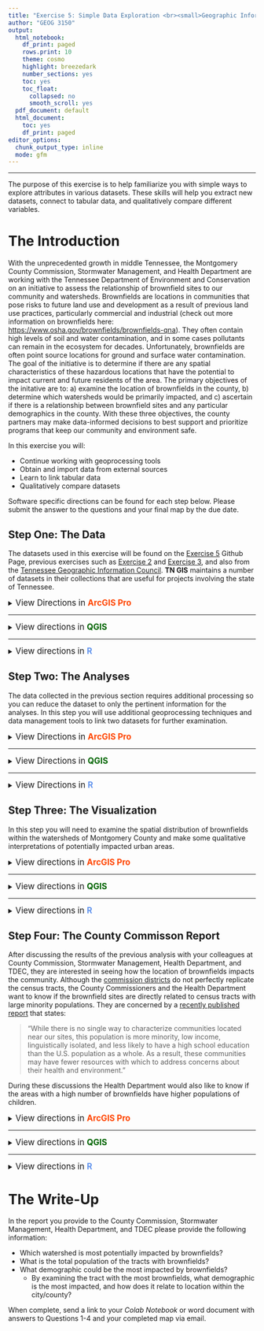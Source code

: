 ```yaml
---
title: "Exercise 5: Simple Data Exploration <br><small>Geographic Information Systems 1 Lab</small></br>"
author: "GEOG 3150"
output:
  html_notebook:
    df_print: paged
    rows.print: 10
    theme: cosmo
    highlight: breezedark
    number_sections: yes
    toc: yes
    toc_float:
      collapsed: no
      smooth_scroll: yes
  pdf_document: default
  html_document:
    toc: yes
    df_print: paged
editor_options:
  chunk_output_type: inline
  mode: gfm
---
```


```{=html}
<style type="text/css">

h1.title {
  font-size: 40px;
  font-family: "Times New Roman", Times, serif;
  color: DarkBlue;
  text-align: center;
}
h4.author { /* Header 4 - and the author and data headers use this too  */
  font-size: 20px;
  font-family: "Times New Roman", Times, serif;
  color: DarkBlue;
  text-align: center;
}

.zoom {
  transform-origin: 40% 50% 0;
  transition: transform .2s;
  margin: 0 auto;
}
.zoom img{
	width:auto;
	height:auto;	
}
.zoom:hover {
  transform: scale(2);
}

th, td {padding: 5px;}

</style>
```
<hr></hr>

The purpose of this exercise is to help familiarize you with simple ways to explore attributes in various datasets. These skills will help you extract new datasets, connect to tabular data, and qualitatively compare different variables.

# The Introduction

With the unprecedented growth in middle Tennessee, the Montgomery County Commission, Stormwater Management, and Health Department are working with the Tennessee Department of Environment and Conservation on an initiative to assess the relationship of brownfield sites to our community and watersheds. Brownfields are locations in communities that pose risks to future land use and development as a result of previous land use practices, particularly commercial and industrial (check out more information on brownfields here: [https://www.osha.gov/brownfields/brownfields-qna](https://www.osha.gov/brownfields/brownfields-qna)). They often contain high levels of soil and water contamination, and in some cases pollutants can remain in the ecosystem for decades. Unfortunately, brownfields are often point source locations for ground and surface water contamination. 
The goal of the initiative is to determine if there are any spatial characteristics of these hazardous locations that have the potential to impact current and future residents of the area. The primary objectives of the initative are to: a) examine the location of brownfields in the county, b) determine which watersheds would be primarily impacted, and c) ascertain if there is a relationship between brownfield sites and any particular demographics in the county. With these three objectives, the county partners may make data-informed decisions to best support and prioritize programs that keep our community and environment safe.

In this exercise you will:

-   Continue working with geoprocessing tools
-   Obtain and import data from external sources
-   Learn to link tabular data
-   Qualitatively compare datasets

Software specific directions can be found for each step below. Please submit the answer to the questions and your final map by the due date.

## Step One: The Data

The datasets used in this exercise will be found on the [Exercise 5](https://github.com/chrismgentry/GIS1-Exercise-5) Github Page, previous exercises such as [Exercise 2](https://github.com/chrismgentry/GIS1-Exercise-2) and [Exercise 3](https://github.com/chrismgentry/GIS1-Exercise-3), and also from the [Tennessee Geographic Information Council](http://www.tngis.org/data-collections.htm). **TN GIS** maintains a number of datasets in their collections that are useful for projects involving the state of Tennessee. 

<details>
<summary><big>View Directions in <b> [ArcGIS Pro]{style="color:#ff4500"} </b></big></summary>

As with previous exercises you should begin by launching [ArcGIS Pro]{style="color:#ff4500"}, creating a new blank template, and creating a folder for this specific exercise. You should now see the typical starting screen that greeted you in all of the previous exercises. While some of the data you may already have in previous exercise folders, you will start his lab by downloading a dataset from **TN GIS**. While they maintain a number of quality collections, you will specifically download the _statewide watershed coverage (12 digit Hydrologic Unit Code)_ for Tennessee. This information can be found at the following link: [http://www.tngis.org/water.htm](http://www.tngis.org/water.htm). On that page you will find the link for **"Download Watershed Coverage"**. Click the link, and using the download button <img src= "Images/google-drive-download.jpg" alt="Google Drive Download Button" width = "20" height = "20"> in the upper-right corner, save the _tn_wbd_ zip file to your project folder.

<p align="center"><img src= "Images/tngis-website.png" alt="TN GIS Water Data Download" style="width:100%"></p>

Once you have downloaded the file, navigate to the saved location to unzip the file. Within the unzipped folder you will find three additional folders titled:

- tn_8dig_huc
- tn_12dig_huc
- tn_250k_huc

These are watershed files at varying levels of detail. For hydrologic units you are looking for one with the largest number of digits to get the largest scale data. So for this exercise you will unzip the **tn_12dig_huc** dataset.

<p align="center"><img src= "Images/second-unzip.jpg" alt="tn_12dig_huc.zip extract" style="width:100%"></p>

Finally, with that final folder extracted you will find a folder titled _hydrologic_units_ that will contain a shapefile named **wbdhu12_a_tn.shp** that will be used in this exercise. This is the polygon file representing the 12 digit hydrologic unit codes for the entire state of Tennessee.

Next, you will need the _tornado_data_ file from Exercise 2 and the _census_tracts_ data from Exercise 3. You have a few options for obtaining this data. You can download the data again (but this time to the new project folder), you can navigate to the Exercise 2 and Exercise 3 project folders, respectively, on your computer and copy the zip files to the Exercise 5 project folder, or you can copy the data over using the catalog pane in [ArcGIS Pro]{style="color:#ff4500"}. While the first two options are relatively straight forward, it is important to learn how to navigate and use the catalog in ArcGIS. 

On the _View_ tab, click the Catalog Pane button <img src= "Images/catalog-pane-button.jpg" alt="Catalong Pane Button" width = "14" height = "20"> to open the Catalog Window Pane on the right side of the screen. On the project tab, right-click on the folders option and click "Add Folder Connection. In the resulting window navigate to the folder you would like to connect to and single-click the folder to select it. You don't want to double-click into the folder. You should see the name of the folder appear at the bottom of the window and the OK button should be available.

<p align="center"><img src= "Images/catalog-pane-windows.png" alt="Accessing Catalog Pane" style="width:100%"></p>

Once you have connected to the additional folders you want to use in conjunction with this project you can navigate to them within the _Folders_ link in the Catalog Pane. While you could add data directly from the other folders, the best practice might be to copy the data from one project to another. If for example you plan to alter the data then using it directly from the previous folder would alter it there as well. This could cause future issues when returning to that project. For this exercise you can navigate to the Exercise 2 folder and copy the _tornado_data_ file and paste it in the Exercise 5 folder. This is the safest way to move data such as shapefiles or geodatabases. Because the various data types contain numerous individual files to make up a dataset, catalog will copy/move them all correctly. If you tried to move them using File Explorer and missed one of the files associated with that data it might not work appropriately. So for Exercise 5, you will need to copy the _tornado_data_ and _montco_tracts_ data from exercises two and three respectively.

<p align="center"><div class="zoom"><img src= "Images/catalog-copy-paste.png" alt="Copy and Paste Data in Catalog Pane" style="width:100%"></div></p>

Finally, you will need to download the **Brownfields** and **Demographics** data from the [Exercise 5, GitHub Data](https://github.com/chrismgentry/GIS1-Exercise-5/tree/main/Data) page. Save both in your Exercise 5 project folder and unzip the **brownfields.zip** file to access the dataset.

<big><b>Question No. 1</b></big><br>
Using **File Explorer**, examine the dataset contained in the _brownfields.zip_ file and answer the following question:
<blockquote>
What is the common name of the extracted files? How many are there? What are the various file extensions?
</blockquote>
<small>The library of Congress has a great description of the various extensions [here](https://www.loc.gov/preservation/digital/formats/fdd/fdd000280.shtml).</small>
</details>
<hr></hr>

<details>
<summary><big>View directions in <b> [QGIS]{style="color: #006400"} </b></big></summary>

Blah...blah...blah...

<big><b>Question No. 1</b></big>
<blockquote>
_Insert Text Here_
</blockquote>

</details>
<hr></hr>

<details><summary><big>View directions in <b> [R]{style="color: #6495ED"} </b></span></big></summary>
Before you begin, you will need to open the [Ex2 Colab Notebook](https://github.com/chrismgentry/GIS1-Exercise-5/blob/main/GIS1_EX5.ipynb) and insert **tocolab** after _github_ in the URL to open in the _Colab Environment_. As you have seen before, R requires various packages to complete certain analyses. In this exercise you will be using **tidyverse, OpenStreetMaps, ggfortify, maptools, and rgeos**. To install and load the packages we will use the following script:

Blah...blah...blah...

<big><b>Question No. 1</b></big>
<blockquote>
_Insert Text Here_
</blockquote>

</details>

## Step Two: The Analyses

The data collected in the previous section requires additional processing so you can reduce the dataset to only the pertinent information for the analyses. In this step you will use additional geoprocessing techniques and data management tools to link two datasets for further examination.

<details>
<summary><big>View Directions in <b> [ArcGIS Pro]{style="color:#ff4500"} </b></big></summary>

With the data collected you can now add the _brownfields_, census tracts, _tornado_data_, and _wbdhu12_a_tn_ (watersheds) data to your project. Although there are a number of ways of isolating data to make derived datasets (e.g. Select > Lasso in [Exercise 4, Step 1](https://chrismgentry.github.io/GIS1-Exercise-4/#11_Step_One:_The_Data)), in this exercise you will use another tool from the **Geoprocessing** Toolbox to complete this task. On the _View Tab_ click on the Geoprocessing Toolbox button <img src= "Images/geoprocessing-button.jpg" alt="Geoprocessing Button" width = "20" height = "20"> to open the Geoprocessing pane on the right side of the screen. By navigating through the tools menus you will find **Select** under _Analysis Tools > Extract_. 
With this tool you will write a simple expression to "select" a small portion of the data you need for further analysis. To do this, double-click the _Select_ tool and in the resulting pane input the following parameters:

- Input Features = tornado_data\*
- Output Feature Class = Here you will insert the file name you want to use. Click on the folder icon to the right of the field and in the new window save the file as _montgomery_county.shp_ in your project folder.
- Expression = Click the drop-down button for the new expression <img src= "Images/new-expression-button.jpg" alt="Expression Button" width = "87" height = "20"> button and use the drop-down boxes to provide the following information: 
  - Where _NAME_ &nbsp; _is equal to_ &nbsp; _Montgomery_
  - Click Run

<p align="center"><div class="zoom"><img src= "Images/select-geoprocessing.png" alt="Select Geoprocessing Tool" style="width:100%"></div></p>
\*The tornado dataset is only being used to obtain a polygon for Montgomery County for the clip process in the next step. 

This will add the new **montgomery_county** shapefile to your contents. You can now remove the tornado dataset because it will no longer be needed. With the polygon of Montgomery County available you can now use the **Clip** tool like in [Exercise 4, Step One](https://chrismgentry.github.io/GIS1-Exercise-4/#11_Step_One:_The_Data) to clip the _brownfields_ and _watersheds_ datasets to reduce them to only those within Montgomery County. If you receive a "Datum conflict" warning, for the purposes of this exercise, you can ignore it an continue with the clip. Recall that the _Input Features_ is the data you want to reduce, the _Clip Feature_ is the data you want it to take the shape of, and _Output Feature Class_ is what you are naming the new file. Refer back to [Exercise 4, Step One](https://chrismgentry.github.io/GIS1-Exercise-4/#11_Step_One:_The_Data) for more information about Clip.

<p align="center"><div class="zoom"><img src= "Images/clipped-data.png" alt="Select Clipped Datasets" style="width:100%"></div></p>

With the new clipped datasets you can remove or just uncheck (in case you want to use them in your final map) the full _brownfields_ and _watersheds_ datasets to reduce clutter. You can also now zoom in closer to view only Montgomery County.

In the final step to prepare the data, you are going to connect a non-spatial data to the census tract dataset. In [Step One](https://chrismgentry.github.io/GIS1-Exercise-5/#11_Step_One:_The_Data) you downloaded a file titled **demographics.csv**. This file contains comma-separated values detailing additional demographic data that you need to append to the census tract data. Although the process is relatively straight-forward, there are a number of steps that need to be taken in order to join the data.

First, if you haven't already, add the _demographics.csv_ file to your table of contents. This can be done from the Catalog Pane or with the "Add Data" button <img src= "Images/arcgis-add-data-button.png" alt="Add Data Button" width = "16" height = "20"> like in previous exercises. Because [ArcGIS Pro]{style="color:#ff4500"} treats \*.csv files as "read only" you need to convert it to a table that can be edited in the software. Now, right-click on the _demographics.csv_ standalone table and go to **Data > Export Table**. In the resulting window choose the following options:

- Input Rows = demographics.csv
- Output Location = Similar to before, navigate only to your project folder and click once to select. In the step you are simply designating the folder the file is to be saved.
- Output Name = Give the file a new name such as demo_table.dbf

Before clicking OK, you need to expand the **Fields** section of the window and click on _Tract_ in the Output Fields column. Then click on the _Properties_ Tab and change the **Type** field to _Text_. Then click OK. If you continued without changing the field type, the variable would most likely be treated as a numerical value. If you open the attribute table for any dataset and mouse-over the variable column without clicking a pop-up window will appear detailing the _Type_ and other parameters of the variable. In the census dataset from the previous exercise, the _NAME_ variable is Type: Text (7). The seven in parenthesis means the max number of available characters is seven. So before you export a table it is good practice to make sure the variables match the variables you intend to join or that the variables will be treated in a manner necessary for additional analyses. 

<p align="center"><img src= "Images/arcgis-table-export.png" alt="Export CSV to DBF" style="width:90%"></p>

The new standalone table should have been added to the Table of Contents. If not you should add it now; the csv table can be removed. Now you can connect the new table to the census tract dataset. Begin by right-clicking on the census data and selecting **Joins and Relates > Add Join**. In the new _Add Join_ window select the following options (your file names may vary):

- Input Table = montco_tracts, or whatever you named the census tract information
- Input Join Field = NAME
- Join Table = demo_table, or whatever you named the new demographics data
- Join Table Field = Tract

For this exercise keep the "Keep All Target Features" button checked and if you receive an warning about an indexing error with the census data you can ignore it for this exercise. Then click the _Validate Join_ button. This will pop-up an new window that will describe the process of checking the two datasets to see if they can be joined. At the bottom of the dialog you should see a line that says there were 39 joins. Close that message and click OK to run the join.

<p align="center"><div class="zoom"><img src= "Images/arcgis-join.png" alt="Join Datasets" style="width:100%"></div></p>

Finally, open the attribute table for the census tracts and scroll to the far right of the table. If the join worked properly you should see a number of additional fields added to the table.

<p align="center"><div class="zoom"><img src= "Images/arcgis-joined-table.png" alt="Join Datasets, Attribute Table" style="width:100%"></div></p>

This will provide all of the data and information you need to visualize the data and make comparisons of the watersheds.

<big><b>Question No. 2</b></big>
<blockquote>
How many watersheds cover Montgomery County? Although they have been clipped from their original geometry, which watershed is the largest? Which is the smallest?
</blockquote>

</details>
<hr></hr>

<details>
<summary><big>View Directions in <b> [QGIS]{style="color:#006400"} </b></big></summary>

Blah...blah...blah...

<big><b>Question No. 2</b></big>
<blockquote>
_Insert Text Here_
</blockquote>

</details>
<hr></hr>

<details>
<summary><big>View Directions in <b> [R]{style="color:#6495ED"} </b></big></summary>

Blah...blah...blah...

<big><b>Question No. 2</b></big>
<blockquote>
_Insert Text Here_
</blockquote>

</details>

## Step Three: The Visualization

In this step you will need to examine the spatial distribution of brownfields within the watersheds of Montgomery County and make some qualitative interpretations of potentially impacted urban areas. 

<details><summary><big>View directions in <b> [ArcGIS Pro]{style="color:#ff4500"} </b></span></big></summary>

Examine the spatial distribution of the brownfield throughout the county. The clustering should be relatively apparent and might match up with your knowledge of industrial activities in the various areas of Montgomery County. In order to help quantify the number of brownfields in each watershed you can use a **Spatial join** to create a count variable for this information. To do this, right-click on the _montgomery county watershed_ dataset and go to _Join and Relates > Spatial Join_

<p align="center"><img src= "Images/arcgis-spatial-join.png" alt="Spatial Join Datasets" style="width:85%"></p>

In the resulting window, select the following parameters (your file names may vary):

- Target Features = montgomery county watersheds
- Join Features = montgomery county brownfields
- Output Feature Class = This is where you name the new dataset. For continuity you can name it something like: brownfields_per_watershed.shp
- Join Operation = Choose "Join one to one" from the drop-down menu
  - Keep all Target Features should remain checked
Match Option = Choose "Intersect" from the drop-down menu

You can leave the remaining items blank and click OK.

<p align="center"><img src= "Images/arcgis-spatial-join-pane.png" alt="Spatial Join Datasets Dialog" style="width:85%"></p>

 By examining the attribute table for the new dataset you should see a new variable called **Join_Count**. This is the number of brownfields that occur within each watershed.
 
Using the skills you learned in Exercises [Two](https://chrismgentry.github.io/GIS1-Exercise-2/), [Three](https://chrismgentry.github.io/GIS1-Exercise-3/), and [Four](https://chrismgentry.github.io/GIS1-Exercise-4/) you can now make a map that shows Montgomery County, the location of brownfields and watersheds in a graduated color scheme by number of brownfields. Remember to include cartographic elements such as legend, scale bar, north arrow, etc. In this visualization you may also want to add a different basemap or inset map that provides additional supporting information.

<big><b>Question No. 3</b></big>
<blockquote>
Which watershed contains the most brownfields?
</blockquote>

</details>
<hr></hr>

<details><summary><big>View directions in <b> [QGIS]{style="color:#006400"} </b></span></big></summary>

Blah...blah...blah...

<big><b>Question No. 3</b></big>
<blockquote>
_Insert Text Here_
</blockquote>

</details>
<hr></hr>

<details><summary><big>View directions in <b> [R]{style="color:#6495ED"} </b></span></big></summary>

Blah...blah...blah...

<big><b>Question No. 3</b></big>
<blockquote>
_Insert Text Here_
</blockquote>

</details>

## Step Four: The County Commisson Report

After discussing the results of the previous analysis with your colleagues at County Commission, Stormwater Management, Health Department, and TDEC, they are interested in seeing how the location of brownfields impacts the community. Although the [commission districts](https://mcgtn.org/storage/departments/commission/maps/DistrictMap.pdf) do not perfectly replicate the census tracts, the County Commissioners and the Health Department want to know if the brownfield sites are directly related to census tracts with large minority populations. They are concerned by a [recently published report](https://www.epa.gov/cleanups/olem-programs-address-contamination-superfund-brownfields-and-rcra-sites-near-60-percent-us) that states:

> "While there is no single way to characterize communities located near our sites, this population is more minority, low income, linguistically isolated, and less likely to have a high school education than the U.S. population as a whole. As a result, these communities may have fewer resources with which to address concerns about their health and environment."

During these discussions the Health Department would also like to know if the areas with a high number of brownfields have higher populations of children.


<details><summary><big>View directions in <b> [ArcGIS Pro]{style="color:#ff4500"} </b></span></big></summary>

Using the skills you learned in this and previous exercises, create a new _spatial join_ between the _census tracts_ and _brownfields_ datasets (for this exercise ignore any datum warning). As with the previous spatial join, you should now have an additional variable labeled "Join_Count" that details the number of brownfields per census tract.

One way you can view two variables at once on a map is to create bivariate symbology.

<p align="center"><img src= "Images/symbology-bivariate-pane.jpg" alt="Bivariate Color Selection" style="width:80%"></p>

This creates a grid of colors with an X and Y axis with the following categories:

<p align="center"><img src= "Images/bivariate-color-scheme.png" alt="Bivariate Color Scheme" style="width:80%"></p>

- Where the Bottom Left cell indicates low values in both variables
- Where the Upper Left cell indicates high values in the first variable and low values in the second variable
- Where the Bottom Right cell indicates low values in the first variable and high values in the second variable
- Where the Upper Right cell indicates high values in the first variable and high values in the second variable

The other grid cells represent midpoints in the variables. The variables can be selected in the _symbology pane_ where "Field 1" is one variable and "Field 2" is the other variable. So to visualize _brownfields_ and one of the population demographics select one for each field. For "Grid Size" select 3x3. You can select your own color scheme with the drop-down menu. In the fields section below, you can rename the fields (e.g. "join count" means nothing so give it an appropriate name).

<p align="center"><img src= "Images/arcgis-bivariate-options.png" alt="Bivariate Color Options" style="width:80%"></p>

With these settings you should have a symbology that shows if a census tract is high or low in either of the particular variables. Test a number of different variable combinations with the count of brownfields and various demographic categories. 

<big><b>Question No. 4</b></big>
<blockquote>
Which census tract contains the most brownfields?
</blockquote>

</details>
<hr></hr>

<details><summary><big>View directions in <b> [QGIS]{style="color:#006400"} </b></span></big></summary>

Blah...blah...blah...

<big><b>Question No. 4</b></big>
<blockquote>
_Insert Text Here_
</blockquote>

</details>
<hr></hr>

<details><summary><big>View directions in <b> [R]{style="color:#6495ED"} </b></span></big></summary>

Blah...blah...blah...

<big><b>Question No. 4</b></big>
<blockquote>
_Insert Text Here_
</blockquote>

</details>

# The Write-Up

In the report you provide to the County Commission, Stormwater Management, Health Department, and TDEC please provide the following information:

- Which watershed is most potentially impacted by brownfields?
- What is the total population of the tracts with brownfields?
- What demographic could be the most impacted by brownfields?
  - By examining the tract with the most brownfields, what demographic is the most impacted, and how does it relate to location within the city/county?

When complete, send a link to your _Colab Notebook_ or word document with answers to Questions 1-4 and your completed map via email.